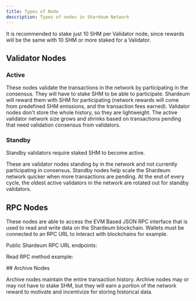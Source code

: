 ```yaml
---
title: Types of Node
description: Types of nodes in Shardeum Network
---
```



<Callout title="For Testnet" type="info">
It is recommended to stake just 10 SHM per Validator node, 
since rewards will be the same with 10 SHM or more staked for a Validator. 
</Callout>

## Validator Nodes

### Active

These nodes validate the transactions in the network by participating in the consensus. They will have to stake SHM to be able to participate. Shardeum will reward them with SHM for participating (network rewards will come from predefined SHM emissions, and the transaction fees earned). Validator nodes don't store the whole history, so they are lightweight. The active validator network size grows and shrinks based on transactions pending that need validation consensus from validators.

### Standby

<Callout title="Note" type="warn">
Standby validators require staked SHM to become active.
</Callout>

These are validator nodes standing by in the network and not currently participating in consensus. Standby nodes help scale the Shardeum network quicker when more transactions are pending. At the end of every cycle, the oldest active validators in the network are rotated out for standby validators.

## RPC Nodes

These nodes are able to access the EVM Based JSON RPC interface that is used to read and write data on the Shardeum blockchain.
Wallets must be connected to an RPC URL to interact with blockchains for example. 

Public Shardeum RPC URL endpoints:

<Cards>
  <Card
    href="https://docs.shardeum.org/network/endpoints"
    title="Shardeum RPC URL Public endpoints"
    description="Checkout Shardeum's RPC URL"
  />
</Cards>

Read RPC method example:

<Cards>
  <Card
    href="https://www.quicknode.com/docs/ethereum/eth_chainId"
    title="eth_chainId"
    description="Checkout the specification of eth_chainId - a common EVM rpc call"
  />
</Cards>
## Archive Nodes

Archive nodes maintain the entire transaction history. Archive nodes may or may not have to stake SHM, but they will earn a portion of the network reward to motivate and incentivize for storing historical data.
